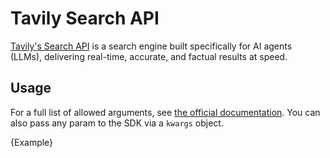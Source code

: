 # Tavily Search API

[Tavily's Search API](https://tavily.com) is a search engine built specifically for AI agents (LLMs), delivering real-time, accurate, and factual results at speed.

## Usage

For a full list of allowed arguments, see [the official documentation](https://app.tavily.com/documentation/api). You can also pass any param to the SDK via a `kwargs` object.


<CodeBlock language="typescript">{Example}</CodeBlock>